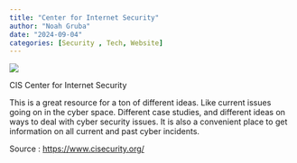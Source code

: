 ```yaml
---
title: "Center for Internet Security"
author: "Noah Gruba"
date: "2024-09-04"
categories: [Security , Tech, Website]
---
```


![](images/b28252c38e5df5453f8b2fefab038f34.png)

CIS Center for Internet Security

This is a great resource for a ton of different ideas. Like current issues going on in the cyber space. Different case studies, and different ideas on ways to deal with cyber security issues. It is also a convenient place to get information on all current and past cyber incidents.

Source : <https://www.cisecurity.org/>
